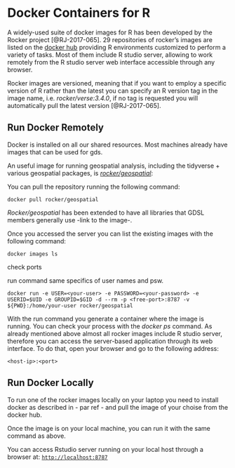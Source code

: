 # Docker Containers for R

A widely-used suite of docker images for R has been developed by the Rocker project [@RJ-2017-065]. 29 repositories of rocker's images are listed on the [docker hub](https://hub.docker.com/u/rocker/) providing R environments customized to perform a variety of tasks. Most of them include R studio server, allowing to work remotely from the R studio server web interface accessible through any browser.

Rocker images are versioned, meaning that if you want to employ a specific version of R rather than the latest you can specify an R version tag in the image name, i.e. *rocker/verse:3.4.0*, if no tag is requested you will automatically pull the latest version [@RJ-2017-065]. 

## Run Docker Remotely

Docker is installed on all our shared resources. Most machines already have images that can be used for gds. 

An useful image for running geospatial analysis, including the tidyverse + various geospatial packages, is [*rocker/geospatial*](https://hub.docker.com/r/rocker/geospatial):

 You can pull the repository running the following command:

```shell
docker pull rocker/geospatial
```

*Rocker/geospatial* has been extended to have all libraries that GDSL members generally use -link to the image-. 

Once you accessed the server you can list the existing images with the following command:

```shell
docker images ls
```
check ports

run command same specifics of user names and psw.

```shell
docker run -e USER=<your-user> -e PASSWORD=<your-password> -e USERID=$UID -e GROUPID=$GID -d --rm -p <free-port>:8787 -v ${PWD}:/home/your-user rocker/geospatial
```
With the run command you generate a container where the image is running. You can check your process with the *docker ps* command. As already mentioned above almost all rocker images include R studio server, therefore you can access the server-based application through its web interface. To do that, open your browser and go to the following address:
```shell
<host-ip>:<port>
``` 

## Run Docker Locally

To run one of the rocker images locally on your laptop you need to install docker as described in - par ref - and pull the image of your choise from the docker hub. 

Once the image is on your local machine, you can run it with the same command as above.

You can access Rstudio server running on your local host through a browser at: 
[`http://localhost:8787`](http://localhost:8787)


